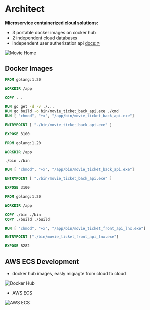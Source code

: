 # Architect

**Microservice containerized cloud solutions:**

- 3 portable docker images on docker hub
- 2 independent cloud databases
- independent user autherization api [docs:↗](https://go-usr-auth-docs.vercel.app/)

![Movie Home](/movieDoc.jpg)

## Docker Images

```Dockerfile filename="Dockerfile(local)" {5} copy
FROM golang:1.20

WORKDIR /app

COPY . .

RUN go get -d -v ./...
RUN go build -o bin/movie_ticket_back_api.exe ./cmd
RUN [ "chmod", "+x", "/app/bin/movie_ticket_back_api.exe"]

ENTRYPOINT [ "./bin/movie_ticket_back_api.exe" ]

EXPOSE 3100
```

```Dockerfile filename="Dockerfile(remote) prebuild excutable binary" {5} copy
FROM golang:1.20

WORKDIR /app

./bin ./bin

RUN [ "chmod", "+x", "/app/bin/movie_ticket_back_api.exe"]

ENTRYPOINT [ "./bin/movie_ticket_back_api.exe" ]

EXPOSE 3100
```

```Dockerfile filename="Dockerfile(front remote)" {5} copy
FROM golang:1.20

WORKDIR /app

COPY ./bin ./bin
COPY ./build ./build

RUN [ "chmod", "+x", "/app/bin/movie_ticket_front_api_lnx.exe"]

ENTRYPOINT ["./bin/movie_ticket_front_api_lnx.exe"]

EXPOSE 8282
```

## AWS ECS Development

- docker hub images, easly migragte from cloud to cloud

![Docker Hub](/docker_hub.png)

- AWS ECS

![AWS ECS](/aws_ecs.png)
